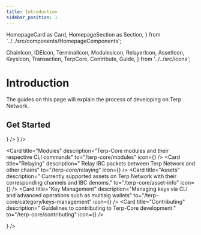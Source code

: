 ```yaml
---
title: Introduction
sidebar_position: 1
---
```

  HomepageCard as Card,
  HomepageSection as Section,
} from '../../src/components/HomepageComponents';

  ChainIcon,
  IDEIcon,
  TerminalIcon,
  ModulesIcon,
  RelayerIcon,
  AssetIcon,
  KeysIcon,
  Transaction,
  TerpCore,
  Contribute,
  Guide,
} from '../../src/icons';

# Introduction

The guides on this page will explain the process of developing on Terp Network.


 ## Get Started
   <Section title="Developers" id="web-sdks" hasSubSections >

   <Section>
  <Card
    title="Build and Test Terp-Core Source Code"
    description="Getting started with building and testing Terp-Core codebase"
    to="/terp-core/build"
    icon={<TerpCore />}
  />
  <Card
    title="IDE Setup"
    description="Recommended IDE setup for developing on Terp-Core in Go"
    to="/terp-core/ide-guide"
    icon={<IDEIcon />}
  />

  <Card
    title="Modules"
    description="Terp-Core modules and their respective CLI commands"
    to="/terp-core/modules"
    icon={<ModulesIcon />}
  />
  <Card
    title="Relaying"
    description=" Relay IBC packets between Terp Network and other chains"
    to="/terp-core/relaying"
    icon={<RelayerIcon />}
  />
  <Card
    title="Assets"
    description="     Currently supported assets on Terp Network with their corresponding channels and IBC denoms."
    to="/terp-core/asset-info"
    icon={<AssetIcon />}
  />
  <Card
    title="Key Management"
    description="Managing keys via CLI and advanced operations such as multisig wallets"
    to="/terp-core/category/keys-management"
    icon={<KeysIcon />}
  />
  <Card
    title="Contributing"
    description=" Guidelines to contributing to Terp-Core development."
    to="/terp-core/contributing"
    icon={<Contribute />}
  />
  </Section>

  </Section>

   <Section title="Guides" id="web-sdks" hasSubSections >

   <Section>
    <Card
    title="Transaction Structure"
    description=" Understanding the structure of a transaction on the Terp Network blockchain"
    to="/terp-core/guides/structure"
    icon={<Guide />}
  />

  </Section>

  </Section>
